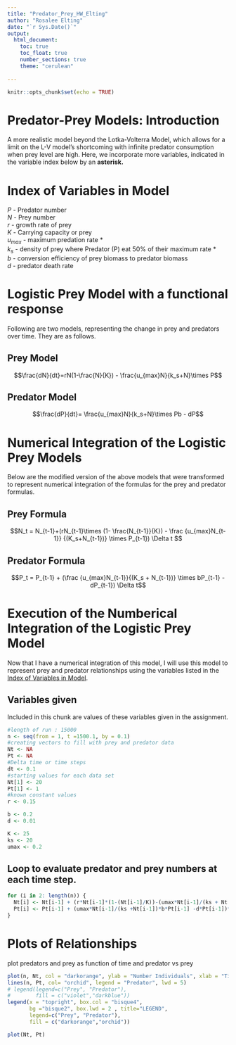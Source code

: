 ```yaml
---
title: "Predator_Prey_HW_Elting"
author: "Rosalee Elting"
date: "`r Sys.Date()`"
output: 
  html_document: 
    toc: true
    toc_float: true
    number_sections: true
    theme: "cerulean"
    
---
```


```r
knitr::opts_chunk$set(echo = TRUE)
```

# Predator-Prey Models: Introduction 
A more realistic model beyond the Lotka-Volterra Model, which allows for a limit on the L-V model's shortcoming with infinite predator consumption when prey level are high. Here, we incorporate more variables, indicated in the variable index below by an **asterisk.** 

# Index of Variables in Model 

$P$ - Predator number\
$N$ - Prey number\
$r$ - growth rate of prey\
$K$ - Carrying capacity or prey\
$u_{max}$ - maximum predation rate * \
$k_s$ - density of prey where Predator (P) eat 50% of their maximum rate * \
$b$ - conversion efficiency of prey biomass to predator biomass\
$d$ - predator death rate\


# Logistic Prey Model with a functional response 
Following are two models, representing the change in prey and predators over time. They are as follows. 

## Prey Model 
$$\frac{dN}{dt}=rN(1-\frac{N}{K}) - \frac{u_{max}N}{k_s+N}\times P$$

## Predator Model 
$$\frac{dP}{dt}= \frac{u_{max}N}{k_s+N}\times Pb - dP$$

# Numerical Integration of the Logistic Prey Models 

Below are the modified version of the above models that were transformed to represent numerical integration of the formulas for the prey and predator formulas. 

## Prey Formula 

$$N_t = N_{t-1}+(rN_{t-1}\times (1- \frac{N_{t-1}}{K}) - \frac {u_{max}N_{t-1}} {(K_s+N_{t-1})} \times P_{t-1}) \Delta t  $$


## Predator Formula

$$P_t = P_{t-1} + (\frac {u_{max}N_{t-1}}{(K_s + N_{t-1})} \times bP_{t-1} - dP_{t-1}) \Delta t$$

# Execution of the Numberical Integration of the Logistic Prey Model 
Now that I have a numerical integration of this model, I will use this model to represent prey and predator relationships using the variables listed in the [Index of Variables in Model]. 

## Variables given 
Included in this chunk are values of these variables given in the assignment. 

```r
#length of run : 15000
n <- seq(from = 1, t =1500.1, by = 0.1)
#creating vectors to fill with prey and predator data
Nt <- NA
Pt <- NA
#Delta time or time steps
dt <- 0.1
#starting values for each data set 
Nt[1] <- 20 
Pt[1] <- 1
#known constant values
r <- 0.15 

b <- 0.2
d <- 0.01

K <- 25
ks <- 20 
umax <- 0.2
```


## Loop to evaluate predator and prey numbers at each time step. 
```r
for (i in 2: length(n)) {
  Nt[i] <- Nt[i-1] + (r*Nt[i-1]*(1-(Nt[i-1]/K))-(umax*Nt[i-1]/(ks + Nt[i-1]))*Pt[i-1])*(n[i]-n[i-1])
  Pt[i] <- Pt[i-1] + (umax*Nt[i-1]/(ks +Nt[i-1])*b*Pt[i-1] -d*Pt[i-1])*(n[i]-n[i-1])
}
```


# Plots of Relationships 
plot predators and prey as function of time 
and predator vs prey 
```r
plot(n, Nt, col = "darkorange", ylab = "Number Individuals", xlab = "Time", cex= 0.25)
lines(n, Pt, col= "orchid", legend = "Predator", lwd = 5)
# legend(legend=c("Prey", "Predator"), 
#        fill = c("violet","darkblue"))
legend(x = "topright", box.col = "bisque4",
       bg ="bisque2", box.lwd = 2 , title="LEGEND", 
       legend=c("Prey", "Predator"), 
       fill = c("darkorange","orchid"))

plot(Nt, Pt)
```

